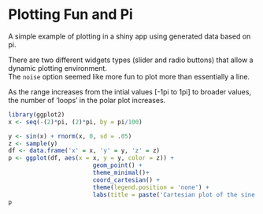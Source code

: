 # Plotting Fun and Pi
A simple example of plotting in a shiny app using generated data based on pi.

There are two different widgets types (slider and radio buttons) that allow a dynamic plotting environment.  
The `noise` option seemed like more fun to plot more than essentially a line.  

As the range increases from the intial values [-1pi to 1pi] to broader values, the number of 'loops' in the
polar plot increases.

```r
library(ggplot2)
x <- seq(-(2)*pi, (2)*pi, by = pi/100)

y <- sin(x) + rnorm(x, 0, sd = .05)
z <- sample(y)
df <- data.frame('x' = x, 'y' = y, 'z' = z)
p <- ggplot(df, aes(x = x, y = y, color = z)) +
                        geom_point() +
                        theme_minimal()+
                        coord_cartesian() +
                        theme(legend.position = 'none') +
                        labs(title = paste('Cartesian plot of the sine function plus some noise'))
p
```
